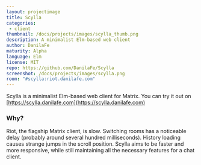 ```yaml
---
layout: projectimage
title: Scylla
categories: 
 - client
thumbnail: /docs/projects/images/scylla_thumb.png
description: A minimalist Elm-based web client
author: DanilaFe
maturity: Alpha
language: Elm
license: MIT
repo: https://github.com/DanilaFe/Scylla
screenshot: /docs/projects/images/scylla.png
room: "#scylla:riot.danilafe.com"
---
```


Scylla is a minimalist Elm-based web client for Matrix. You can try it out on [https://scylla.danilafe.com](https://scylla.danilafe.com)

### Why?

Riot, the flagship Matrix client, is slow. Switching rooms has a noticeable delay (probably around several hundred milliseconds). History loading causes strange jumps in the scroll position. Scylla aims to be faster and more responsive, while still maintaining all the necessary features for a chat client.
